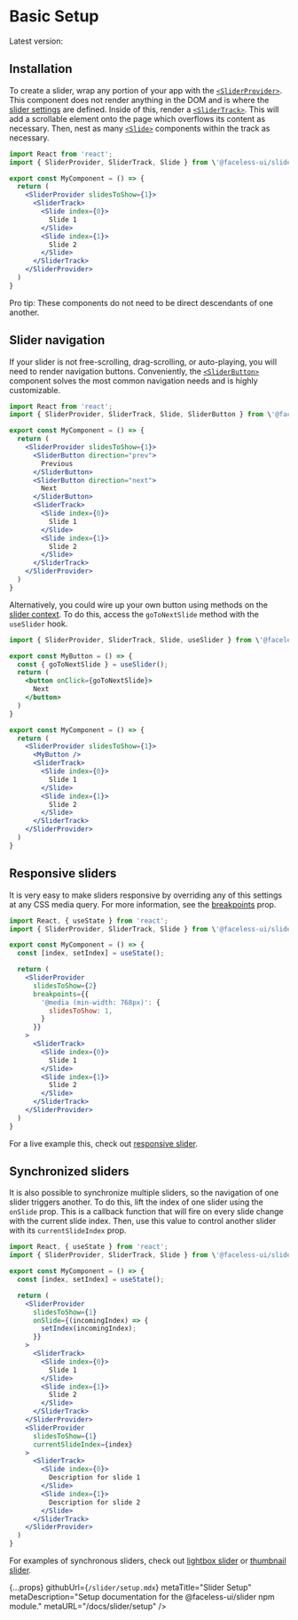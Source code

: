 
# Basic Setup

Latest version: <VersionNumber  name="slider" />

## Installation

<InstallationCode name="slider" />

To create a slider, wrap any portion of your app with the [`<SliderProvider>`](/docs/slider/api#provider). This component does not render anything in the DOM and is where the [slider settings](/docs/slider/api#provider-props) are defined. Inside of this, render a [`<SliderTrack>`](/docs/slider/api#track). This will add a scrollable element onto the page which overflows its content as necessary. Then, nest as many [`<Slide>`](/docs/slider/api#slide) components within the track as necessary.

```jsx
import React from 'react';
import { SliderProvider, SliderTrack, Slide } from \'@faceless-ui/slider\';

export const MyComponent = () => {
  return (
    <SliderProvider slidesToShow={1}>
      <SliderTrack>
        <Slide index={0}>
          Slide 1
        </Slide>
        <Slide index={1}>
          Slide 2
        </Slide>
      </SliderTrack>
    </SliderProvider>
  )
}
```

Pro tip: These components do not need to be direct descendants of one another.

## Slider navigation

If your slider is not free-scrolling, drag-scrolling, or auto-playing, you will need to render navigation buttons. Conveniently, the [`<SliderButton>`](/docs/slider/api#button) component solves the most common navigation needs and is highly customizable.

```jsx
import React from 'react';
import { SliderProvider, SliderTrack, Slide, SliderButton } from \'@faceless-ui/slider\';

export const MyComponent = () => {
  return (
    <SliderProvider slidesToShow={1}>
      <SliderButton direction="prev">
        Previous
      </SliderButton>
      <SliderButton direction="next">
        Next
      </SliderButton>
      <SliderTrack>
        <Slide index={0}>
          Slide 1
        </Slide>
        <Slide index={1}>
          Slide 2
        </Slide>
      </SliderTrack>
    </SliderProvider>
  )
}
```

Alternatively, you could wire up your own button using methods on the [slider context](/docs/slider/api#context). To do this, access the `goToNextSlide` method with the `useSlider` hook.

```jsx
import { SliderProvider, SliderTrack, Slide, useSlider } from \'@faceless-ui/slider\';

export const MyButton = () => {
  const { goToNextSlide } = useSlider();
  return (
    <button onClick={goToNextSlide}>
      Next
    </button>
  )
}

export const MyComponent = () => {
  return (
    <SliderProvider slidesToShow={1}>
      <MyButton />
      <SliderTrack>
        <Slide index={0}>
          Slide 1
        </Slide>
        <Slide index={1}>
          Slide 2
        </Slide>
      </SliderTrack>
    </SliderProvider>
  )
}
```

## Responsive sliders

It is very easy to make sliders responsive by overriding any of this settings at any CSS media query. For more information, see the [breakpoints](/docs/sliders/api#breakpoints) prop.

```jsx
import React, { useState } from 'react';
import { SliderProvider, SliderTrack, Slide } from \'@faceless-ui/slider\';

export const MyComponent = () => {
  const [index, setIndex] = useState();

  return (
    <SliderProvider
      slidesToShow={2}
      breakpoints={{
        '@media (min-width: 768px)': {
          slidesToShow: 1,
        }
      }}
    >
      <SliderTrack>
        <Slide index={0}>
          Slide 1
        </Slide>
        <Slide index={1}>
          Slide 2
        </Slide>
      </SliderTrack>
    </SliderProvider>
  )
}
```

For a live example this, check out [responsive slider](/docs/slider/examples/responsive).

## Synchronized sliders

It is also possible to synchronize multiple sliders, so the navigation of one slider triggers another. To do this, lift the index of one slider using the `onSlide` prop. This is a callback function that will fire on every slide change with the current slide index. Then, use this value to control another slider with its `currentSlideIndex` prop.

```jsx
import React, { useState } from 'react';
import { SliderProvider, SliderTrack, Slide } from \'@faceless-ui/slider\';

export const MyComponent = () => {
  const [index, setIndex] = useState();

  return (
    <SliderProvider
      slidesToShow={1}
      onSlide={(incomingIndex) => {
        setIndex(incomingIndex);
      }}
    >
      <SliderTrack>
        <Slide index={0}>
          Slide 1
        </Slide>
        <Slide index={1}>
          Slide 2
        </Slide>
      </SliderTrack>
    </SliderProvider>
    <SliderProvider
      slidesToShow={1}
      currentSlideIndex={index}
    >
      <SliderTrack>
        <Slide index={0}>
          Description for slide 1
        </Slide>
        <Slide index={1}>
          Description for slide 2
        </Slide>
      </SliderTrack>
    </SliderProvider>
  )
}
```

For examples of synchronous sliders, check out [lightbox slider](/docs/slider/examples/lightbox) or [thumbnail slider](/docs/slider/examples/thumbnail).

  {...props}
  githubUrl={`/slider/setup.mdx`}
  metaTitle="Slider Setup"
  metaDescription="Setup documentation for the @faceless-ui/slider npm module."
  metaURL="/docs/slider/setup"
/>
